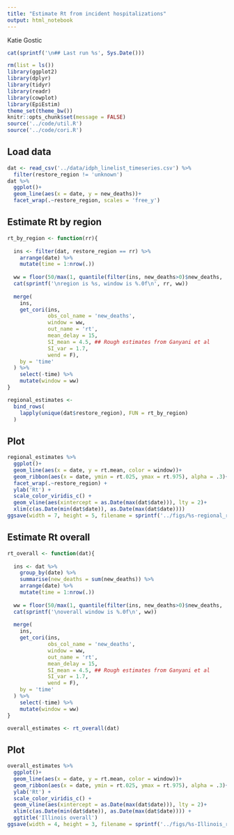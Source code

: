 ```yaml
---
title: "Estimate Rt from incident hospitalizations"
output: html_notebook
---
```


Katie Gostic
```r
cat(sprintf('\n## Last run %s', Sys.Date()))
```


```r
rm(list = ls())
library(ggplot2)
library(dplyr)
library(tidyr)
library(readr)
library(cowplot)
library(EpiEstim)
theme_set(theme_bw())
knitr::opts_chunk$set(message = FALSE)
source('../code/util.R')
source('../code/cori.R')
```


## Load data
```r
dat <- read_csv('../data/idph_linelist_timeseries.csv') %>%
  filter(restore_region != 'unknown')
dat %>%
  ggplot()+
  geom_line(aes(x = date, y = new_deaths))+
  facet_wrap(.~restore_region, scales = 'free_y')
```

## Estimate Rt by region
```r
rt_by_region <- function(rr){
  
  ins <- filter(dat, restore_region == rr) %>% 
    arrange(date) %>%
    mutate(time = 1:nrow(.))
  
  ww = floor(50/max(1, quantile(filter(ins, new_deaths>0)$new_deaths, .2)))
  cat(sprintf('\nregion is %s, window is %.0f\n', rr, ww))
  
  merge(
    ins,
    get_cori(ins, 
             obs_col_name = 'new_deaths', 
             window = ww, 
             out_name = 'rt',
             mean_delay = 15, 
             SI_mean = 4.5, ## Rough estimates from Ganyani et al
             SI_var = 1.7,   
             wend = F),
    by = 'time'
  ) %>%
    select(-time) %>%
    mutate(window = ww)
}

regional_estimates <-
  bind_rows(
    lapply(unique(dat$restore_region), FUN = rt_by_region)
  )
```

## Plot
```r
regional_estimates %>%
  ggplot()+
  geom_line(aes(x = date, y = rt.mean, color = window))+
  geom_ribbon(aes(x = date, ymin = rt.025, ymax = rt.975), alpha = .3)+
  facet_wrap(.~restore_region) +
  ylab('Rt') +
  scale_color_viridis_c() +
  geom_vline(aes(xintercept = as.Date(max(dat$date))), lty = 2)+
  xlim(c(as.Date(min(dat$date)), as.Date(max(dat$date))))
ggsave(width = 7, height = 5, filename = sprintf('../figs/%s-regional_rt_from_idph_deaths.png', Sys.Date()), dpi = 300)
```

## Estimate Rt overall
```r
rt_overall <- function(dat){
  
  ins <- dat %>%
    group_by(date) %>%
    summarise(new_deaths = sum(new_deaths)) %>%
    arrange(date) %>%
    mutate(time = 1:nrow(.))
  
  ww = floor(50/max(1, quantile(filter(ins, new_deaths>0)$new_deaths, .2)))
  cat(sprintf('\noverall window is %.0f\n', ww))
  
  merge(
    ins,
    get_cori(ins, 
             obs_col_name = 'new_deaths', 
             window = ww, 
             out_name = 'rt',
             mean_delay = 15, 
             SI_mean = 4.5, ## Rough estimates from Ganyani et al
             SI_var = 1.7,   
             wend = F),
    by = 'time'
  ) %>%
    select(-time) %>%
    mutate(window = ww)
}

overall_estimates <- rt_overall(dat)
```

## Plot
```r
overall_estimates %>%
  ggplot()+
  geom_line(aes(x = date, y = rt.mean, color = window))+
  geom_ribbon(aes(x = date, ymin = rt.025, ymax = rt.975), alpha = .3)+
  ylab('Rt') +
  scale_color_viridis_c() +
  geom_vline(aes(xintercept = as.Date(max(dat$date))), lty = 2)+
  xlim(c(as.Date(min(dat$date)), as.Date(max(dat$date)))) +
  ggtitle('Illinois overall')
ggsave(width = 4, height = 3, filename = sprintf('../figs/%s-Illinois_rt_from_idph_deaths.png', Sys.Date()), dpi = 300)
```

